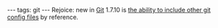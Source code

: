---
tags: git
---
Rejoice: new in [[Git]] 1.7.10 is [https://github.com/gitster/git/commit/9b25a0b52e09400719366f0a33d0d0da98bbf7b0 the ability to include other git config files] by reference.
